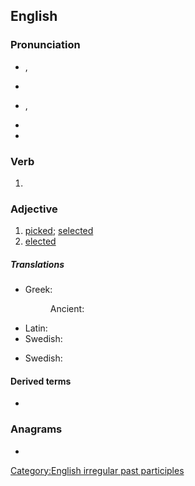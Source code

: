 {{also|Chosen|Chōsen}}
==English==

===Pronunciation===
* {{a|UK}} {{enPR|chōz'ən}}, {{IPA|/ˈtʃəʊ.zən/|lang=en}}
* {{rhymes|əʊzən|lang=en}}
* {{a|US}} {{enPR|chōz'ən}}, {{IPA|/ˈtʃoʊ.zən/|lang=en}}
* {{audio|En-us-chosen.ogg|audio|lang=en}}
* {{rhymes|oʊzən|lang=en}}

===Verb===
{{head|en|past participle}}

# {{inflection of|choose||past|part|lang=en}}

===Adjective===
{{en-adj}}

# [[picked]]; [[selected]]
# [[elected]]

=====Translations=====
{{trans-top|picked}}
* Greek:
*: Ancient: {{t|grc|ἐκλεκτός}}
{{trans-mid}}
* Latin: {{t|la|ēlectus}}
* Swedish: {{t+|sv|vald}}
{{trans-bottom}}

{{trans-top|elected}}
* Swedish: {{t+|sv|vald}}
{{trans-mid}}
{{trans-bottom}}

====Derived terms====
* {{l|en|chosenness}}

===Anagrams===
* {{anagrams|en|a=cehnos|Schoen|chones|cohens|enochs}}

[[Category:English irregular past participles]]